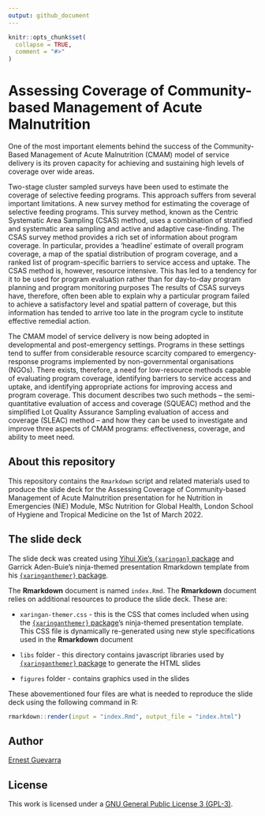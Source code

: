 ```yaml
---
output: github_document
---
```


<!-- README.md is generated from README.Rmd. Please edit that file -->

```r
knitr::opts_chunk$set(
  collapse = TRUE,
  comment = "#>"
)
```

# Assessing Coverage of Community-based Management of Acute Malnutrition

<!-- badges: start -->
<!-- badges: end -->

One of the most important elements behind the success of the Community-Based Management of Acute Malnutrition (CMAM) model of service delivery is its proven capacity for achieving and sustaining high levels of coverage over wide areas.

Two-stage cluster sampled surveys have been used to estimate the coverage of selective feeding programs. This approach suffers from several important limitations. A new survey method for estimating the coverage of selective feeding programs. This survey method, known as the Centric Systematic Area Sampling (CSAS) method, uses a combination of stratified and systematic area sampling and active and adaptive case-finding. The CSAS survey method provides a rich set of information about program coverage. In particular, provides a ‘headline’ estimate of overall program coverage, a map of the spatial distribution of program coverage, and a ranked list of program-specific barriers to service access and uptake. The CSAS method is, however, resource intensive. This has led to a tendency for it to be used for program evaluation rather than for day-to-day program planning and program monitoring purposes The results of CSAS surveys have, therefore, often been able to explain why a particular program failed to achieve a satisfactory level and spatial pattern of coverage, but this information has tended to arrive too late in the program cycle to institute effective remedial action.

The CMAM model of service delivery is now being adopted in developmental and post-emergency settings. Programs in these settings tend to suffer from considerable resource scarcity compared to emergency-response programs implemented by non-governmental organisations (NGOs). There exists, therefore, a need for low-resource methods capable of evaluating program coverage, identifying barriers to service access and uptake, and identifying appropriate actions for improving access and program coverage. This document describes two such methods – the semi-quantitative evaluation of access and coverage (SQUEAC) method and the simplified Lot Quality Assurance Sampling evaluation of access and coverage (SLEAC) method – and how they can be used to investigate and improve three aspects of CMAM programs: effectiveness, coverage, and ability to meet need.

## About this repository

This repository contains the `Rmarkdown` script and related materials used to produce the slide deck for the Assessing Coverage of Community-based Management of Acute Malnutrition presentation for he Nutrition in Emergencies (NiE) Module, MSc Nutrition for Global Health, London School of Hygiene and Tropical Medicine on the 1st of March 2022.

## The slide deck

The slide deck was created using [Yihui Xie's `{xaringan}` package](https://github.com/yihui/xaringan) and Garrick Aden-Buie's ninja-themed presentation Rmarkdown template from his [`{xaringanthemer}` package](https://github.com/gadenbuie/xaringanthemer).

The **Rmarkdown** document is named `index.Rmd`. The **Rmarkdown** document relies on additional resources to produce the slide deck. These are:

* `xaringan-themer.css` - this is the CSS that comes included when using the [`{xaringanthemer}` package](https://github.com/gadenbuie/xaringanthemer)'s ninja-themed presentation template. This CSS file is dynamically re-generated using new style specifications used in the **Rmarkdown** document

* `libs` folder - this directory contains javascript libraries used by [`{xaringanthemer}` package](https://github.com/gadenbuie/xaringanthemer) to generate the HTML slides

* `figures` folder - contains graphics used in the slides

These abovementioned four files are what is needed to reproduce the slide deck using the following command in R:

```r
rmarkdown::render(input = "index.Rmd", output_file = "index.html")
```

## Author

[Ernest Guevarra](https://ernest.guevarra.io)

## License

This work is licensed under a [GNU General Public License 3 (GPL-3)](https://github.com/ernestguevarra/coverageCMAM/blob/master/LICENSE.md).


